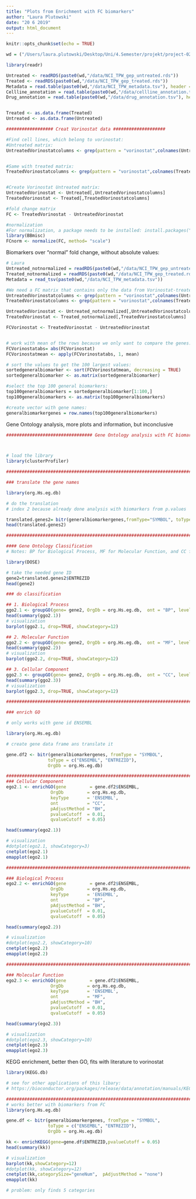 ```yaml
---
title: "Plots from Enrichment with FC biomarkers"
author: "Laura Plutowski"
date: "20 6 2019"
output: html_document
---
```


```r
knitr::opts_chunk$set(echo = TRUE)
```

```r
wd = ("/Users/laura.plutowski/Desktop/Uni/4.Semester/projekt/project-02-group-05")
``` 

```r
library(readr)

Untreated <- readRDS(paste0(wd,"/data/NCI_TPW_gep_untreated.rds"))
Treated <- readRDS(paste0(wd,"/data/NCI_TPW_gep_treated.rds"))
Metadata = read.table(paste0(wd,"/data/NCI_TPW_metadata.tsv"), header = TRUE, sep ="\t", stringsAsFactors = TRUE)
Cellline_annotation = read.table(paste0(wd,"/data/cellline_annotation.tsv"), header = TRUE, sep ="\t", stringsAsFactors = TRUE)
Drug_annotation = read.table(paste0(wd,"/data/drug_annotation.tsv"), header = TRUE, sep ="\t", stringsAsFactors = TRUE)


Treated <- as.data.frame(Treated)
Untreated <- as.data.frame(Untreated)

```

```r
################## Creat Vorinostat data ####################

#Find cell lines, which belong to vorinostat:
#Untreated matrix:
UntreatedVorinostatcolumns <- grep(pattern = "vorinostat",colnames(Untreated))


#Same with treated matrix:
TreatedVorinostatcolumns <- grep(pattern = "vorinostat",colnames(Treated))


#Create Vorinostat Untreated matrix:
UntreatedVorinostat <- Untreated[,UntreatedVorinostatcolumns]
TreatedVorinostat <- Treated[,TreatedVorinostatcolumns]

#fold change matrix 
FC <- TreatedVorinostat - UntreatedVorinostat

#normalization 
#For normalization, a package needs to be installed: install.packages("BBmisc")
library(BBmisc)
FCnorm <- normalize(FC, method= "scale")
```

Biomarkers over "normal" fold change, without absolute values: 

```r
# Laura 
Untreated_notnormalized = readRDS(paste0(wd,"/data/NCI_TPW_gep_untreated.rds"))
Treated_notnormalized = readRDS(paste0(wd,"/data/NCI_TPW_gep_treated.rds"))
Metadata = read_tsv(paste0(wd,"/data/NCI_TPW_metadata.tsv"))

#We need a FC matrix that contains only the data from Vorinostat-treated celllines:
UntreatedVorinostatcolumns <- grep(pattern = "vorinostat",colnames(Untreated_notnormalized))
TreatedVorinostatcolumns <- grep(pattern = "vorinostat",colnames(Treated_notnormalized))

UntreatedVorinostat <- Untreated_notnormalized[,UntreatedVorinostatcolumns]
TreatedVorinostat <- Treated_notnormalized[,TreatedVorinostatcolumns]

FCVorinostat <- TreatedVorinostat - UntreatedVorinostat


# work with mean of the rows because we only want to compare the genes:
FCVorinostatabs= abs(FCVorinostat)
FCVorinostatmean <- apply(FCVorinostatabs, 1, mean)

# sort the values to get the 100 largest values:
sortedgeneralbiomarker <- sort(FCVorinostatmean, decreasing = TRUE)
sortedgeneralbiomarker <- as.matrix(sortedgeneralbiomarker)

#select the top 100 general biomarkers:
top100generalbiomarkers = sortedgeneralbiomarker[1:100,]
top100generalbiomarkers <- as.matrix(top100generalbiomarkers)

#create vector with gene names:
generalbiomarkergenes = row.names(top100generalbiomarkers)
```


Gene Ontology analysis, more plots and information, but inconclusive

```r
################################# Gene Ontology analysis with FC biomarkers ##########################################



# load the library 
library(clusterProfiler)

#################################################################################################################

### translate the gene names 

library(org.Hs.eg.db)

# do the translation 
# index 2 because already done analysis with biomarkers from p.values 

translated.genes2= bitr(generalbiomarkergenes,fromType="SYMBOL", toType="ENTREZID",OrgDb = org.Hs.eg.db) 
head(translated.genes2)

#################################################################################################################

#### Gene Ontology Classification
# Notes: BP for Biological Process, MF for Molecular Function, and CC for Cellular Component

library(DOSE)

# take the needed gene ID
gene2=translated.genes2$ENTREZID
head(gene2)

### do classification

## 1. Biological Process
ggo2.1 <- groupGO(gene= gene2, OrgDb = org.Hs.eg.db,  ont = "BP", level = 3, readable = FALSE)
head(summary(ggo2.1))
# visualization 
barplot(ggo2.1, drop=TRUE, showCategory=12)

## 2. Molecular Function
ggo2.2 <- groupGO(gene= gene2, OrgDb = org.Hs.eg.db,  ont = "MF", level = 3, readable = FALSE)
head(summary(ggo2.2))
# visualization 
barplot(ggo2.2, drop=TRUE, showCategory=12)

## 3. Cellular Component
ggo2.3 <- groupGO(gene= gene2, OrgDb = org.Hs.eg.db,  ont = "CC", level = 3, readable = FALSE)
head(summary(ggo2.3))
# visualization 
barplot(ggo2.3, drop=TRUE, showCategory=12)

#################################################################################################################

### enrich GO 

# only works with gene id ENSEMBL 

library(org.Hs.eg.db)

# create gene data frame ans translate it 

gene.df2 <- bitr(generalbiomarkergenes, fromType = "SYMBOL",
                toType = c("ENSEMBL", "ENTREZID"),
                OrgDb = org.Hs.eg.db)

##############################################################################################################
### Cellular Component
ego2.1 <- enrichGO(gene         = gene.df2$ENSEMBL,
                 OrgDb         = org.Hs.eg.db,
                 keyType       = 'ENSEMBL',
                 ont           = "CC",
                 pAdjustMethod = "BH",
                 pvalueCutoff  = 0.01,
                 qvalueCutoff  = 0.05)

head(summary(ego2.1))

# visualization 
#dotplot(ego2.1, showCategory=3)
cnetplot(ego2.1)
emapplot(ego2.1)

##############################################################################################################

### Biological Process
ego2.2 <- enrichGO(gene         = gene.df2$ENSEMBL,
                 OrgDb         = org.Hs.eg.db,
                 keyType       = 'ENSEMBL',
                 ont           = "BP",
                 pAdjustMethod = "BH",
                 pvalueCutoff  = 0.01,
                 qvalueCutoff  = 0.05)

head(summary(ego2.2))

# visualization 
#dotplot(ego2.2, showCategory=10)
cnetplot(ego2.2)
emapplot(ego2.2)

##############################################################################################################

### Molecular Function
ego2.3 <- enrichGO(gene         = gene.df2$ENSEMBL,
                 OrgDb         = org.Hs.eg.db,
                 keyType       = 'ENSEMBL',
                 ont           = "MF",
                 pAdjustMethod = "BH",
                 pvalueCutoff  = 0.01,
                 qvalueCutoff  = 0.05)

head(summary(ego2.3))

# visualization 
#dotplot(ego2.3, showCategory=10)
cnetplot(ego2.3)
emapplot(ego2.3)
```

KEGG enrichment, better then GO, fits with literature to vorinostat 

```r
library(KEGG.db)

# see for other applications of this libary: 
# https://bioconductor.org/packages/release/data/annotation/manuals/KEGG.db/man/KEGG.db.pdf

###################################################################################################
# works better with biomarkers from FC
library(org.Hs.eg.db)

gene.df <- bitr(generalbiomarkergenes, fromType = "SYMBOL",
                toType = c("ENSEMBL", "ENTREZID"),
                OrgDb = org.Hs.eg.db)

kk <- enrichKEGG(gene=gene.df$ENTREZID,pvalueCutoff = 0.05)
head(summary(kk))

# visualization
barplot(kk,showCategory=12)
#dotplot(kk, showCategory=12)
cnetplot(kk,categorySize="geneNum",  pAdjustMethod = "none")
emapplot(kk)

# problem: only finds 5 categories 
```